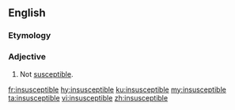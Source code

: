==English==

===Etymology===
{{prefix|en|in|susceptible}}

===Adjective===
{{en-adj}}

# Not [[susceptible]].

[[fr:insusceptible]]
[[hy:insusceptible]]
[[ku:insusceptible]]
[[my:insusceptible]]
[[ta:insusceptible]]
[[vi:insusceptible]]
[[zh:insusceptible]]